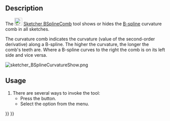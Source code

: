 <languages/>
<translate>

<!--T:10-->
{{Docnav
|[[Sketcher_BSplinePolygon|Toggle B-Spline Control Polygon]]
|[[Sketcher_BSplineKnotMultiplicity|Toggle B-Spline Knot Multiplicity]]
|[[Sketcher_Workbench|Sketcher]]
|IconL=Sketcher_BSplinePolygon.svg
|IconR=Sketcher_BSplineKnotMultiplicity.svg
|IconC=Workbench_Sketcher.svg
}}

<!--T:1-->
{{GuiCommand
|Name=Sketcher BSplineComb
|MenuLocation=Sketch → Visual Helpers → Toggle B-Spline Information Layer → Toggle B-Spline Curvature Comb
|Workbenches=[[Sketcher_Workbench|Sketcher]]
|Version=0.17
|SeeAlso=[[Sketcher_CreateBSpline|Sketcher CreateBSpline]]
}}

==Description== <!--T:4-->

<!--T:9-->
The [[Image:Sketcher_BSplineComb.svg|24px]] [[Sketcher_BSplineComb|Sketcher BSplineComb]] tool shows or hides the [[B-Splines|B-spline]] curvature comb in all sketches.

<!--T:16-->
The curvature comb indicates the curvature (value of the second-order derivative) along a B-spline. The higher the curvature, the longer the comb's teeth are. Where a B-spline curves to the right the comb is on its left side and vice versa.

</translate>
[[File:sketcher_BSplineCurvatureShow.png]]
<translate>
<!--T:18-->
{{Caption|B-spline with a saddle point at its midpoint, the curvature comb is zero there.}}

==Usage== <!--T:19-->

<!--T:5-->
# There are several ways to invoke the tool:
#* Press the {{Button|[[Image:Sketcher_BSplineComb.svg|16px]] [[Sketcher_BSplineComb|Toggle B-Spline Curvature Comb]]}} button.
#* Select the {{MenuCommand|Sketch → Visual Helpers → Toggle B-Spline Information Layer → [[Image:Sketcher_BSplineComb.svg|16px]] Toggle B-Spline Curvature Comb}} option from the menu.


<!--T:8-->
{{Docnav
|[[Sketcher_BSplinePolygon|Toggle B-Spline Control Polygon]]
|[[Sketcher_BSplineKnotMultiplicity|Toggle B-Spline Knot Multiplicity]]
|[[Sketcher_Workbench|Sketcher]]
|IconL=Sketcher_BSplinePolygon.svg
|IconR=Sketcher_BSplineKnotMultiplicity.svg
|IconC=Workbench_Sketcher.svg
}}

</translate>
{{Sketcher_Tools_navi{{#translation:}}}}
{{Userdocnavi{{#translation:}}}}